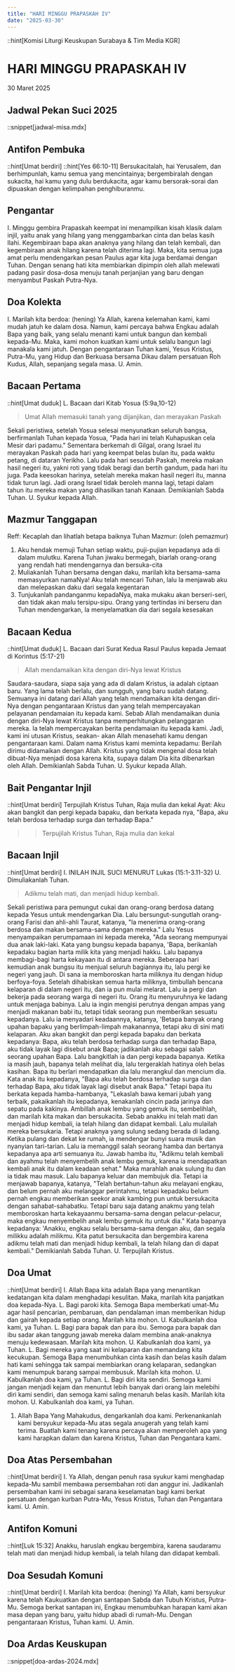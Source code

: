 ```yaml
---
title: "HARI MINGGU PRAPASKAH IV"
date: "2025-03-30"
---
```

::hint[Komisi Liturgi Keuskupan Surabaya & Tim Media KGR]
# HARI MINGGU PRAPASKAH IV
30 Maret 2025

## Jadwal Pekan Suci 2025
::snippet[jadwal-misa.mdx]

## Antifon Pembuka
::hint[Umat berdiri]
::hint[Yes 66:10-11]
Bersukacitalah, hai Yerusalem, dan berhimpunlah, kamu semua yang mencintainya; bergembiralah dengan sukacita, hai kamu yang dulu berdukacita, agar kamu bersorak-sorai dan dipuaskan dengan kelimpahan penghiburanmu. 


## Pengantar
I. Minggu gembira Prapaskah keempat ini menampilkan kisah klasik dalam injil, yaitu anak yang hilang yang menggambarkan cinta dan belas kasih llahi. Kegembiraan bapa akan anaknya yang hilang dan telah kembali, dan kegembiraan anak hilang karena telah diterima lagi. Maka, kita semua juga amat perlu mendengarkan pesan Paulus agar kita juga berdamai dengan Tuhan. Dengan senang hati kita membiarkan dipimpin oleh allah melewati padang pasir dosa-dosa menuju tanah perjanjian yang baru dengan menyambut Paskah Putra-Nya. 


## Doa Kolekta
I. Marilah kita berdoa: (hening)
Ya Allah, karena kelemahan kami, kami mudah jatuh ke dalam dosa. Namun, kami percaya bahwa Engkau adalah Bapa yang baik, yang selalu menanti kami untuk bangun dan kembali kepada-Mu. Maka, kami mohon kuatkan kami untuk selalu bangun lagi manakala kami jatuh. Dengan pengantaraan Tuhan kami, Yesus Kristus, Putra-Mu, yang Hidup dan Berkuasa bersama Dikau dalam persatuan Roh Kudus, Allah, sepanjang segala masa. 
U. Amin.

## Bacaan Pertama
::hint[Umat duduk]
L. Bacaan dari Kitab Yosua (5:9a,10-12) 
> Umat Allah memasuki tanah yang dijanjikan, dan merayakan Paskah

Sekali peristiwa, setelah Yosua selesai menyunatkan seluruh bangsa, berfirmanlah Tuhan kepada Yosua, "Pada hari ini telah Kuhapuskan cela Mesir dari padamu." Sementara berkemah di Gilgal, orang Israel itu merayakan Paskah pada hari yang keempat belas bulan itu, pada waktu petang, di dataran Yerikho. Lalu pada hari sesudah Paskah, mereka makan hasil negeri itu, yakni roti yang tidak beragi dan bertih gandum, pada hari itu juga. Pada keesokan harinya, setelah mereka makan hasil negeri itu, manna tidak turun lagi. Jadi orang Israel tidak beroleh manna lagi, tetapi dalam tahun itu mereka makan yang dihasilkan tanah Kanaan. Demikianlah Sabda Tuhan. 
U. Syukur kepada Allah.

## Mazmur Tanggapan
Reff: Kecaplah dan lihatlah betapa baiknya Tuhan
Mazmur: (oleh pemazmur)
1. Aku hendak memuji Tuhan setiap waktu, puji-pujian kepadanya ada di dalam mulutku. Karena Tuhan jiwaku bermegah, biarlah orang-orang yang rendah hati mendengarnya dan bersuka-cita
2. Muliakanlah Tuhan bersama dengan daku, marilah kita bersama-sama memasyurkan namaNya! Aku telah mencari Tuhan, lalu Ia menjawab aku dan melepaskan daku dari segala kegentaran
3. Tunjukanlah pandanganmu kepadaNya, maka mukaku akan berseri-seri, dan tidak akan malu tersipu-sipu. Orang yang tertindas ini berseru dan Tuhan mendengarkan, Ia menyelamatkan dia dari segala kesesakan


## Bacaan Kedua
::hint[Umat duduk]
L.  Bacaan dari Surat Kedua Rasul Paulus kepada Jemaat di Korintus (5:17-21) 
> Allah mendamaikan kita dengan diri-Nya lewat Kristus

Saudara-saudara, siapa saja yang ada di dalam Kristus, ia adalah ciptaan baru. Yang lama telah berlalu, dan sungguh, yang baru sudah datang. Semuanya ini datang dari Allah yang telah mendamaikan kita dengan diri-Nya dengan pengantaraan Kristus dan yang telah mempercayakan pelayanan pendamaian itu kepada kami. Sebab Allah mendamaikan dunia dengan diri-Nya lewat Kristus tanpa memperhitungkan pelanggaran mereka. Ia telah mempercayakan berita pendamaian itu kepada kami. Jadi, kami ini utusan Kristus, seakan- akan Allah menasehati kamu dengan pengantaraan kami. Dalam nama Kristus kami meminta kepadamu: Berilah dirimu didamaikan dengan Allah. Kristus yang tidak mengenal dosa telah dibuat-Nya menjadi dosa karena kita, supaya dalam Dia kita dibenarkan oleh Allah. Demikianlah Sabda Tuhan. 
U. Syukur kepada Allah.

## Bait Pengantar Injil
::hint[Umat berdiri]
Terpujilah Kristus Tuhan, Raja mulia dan kekal
Ayat: Aku akan bangkit dan pergi kepada bapaku, dan berkata kepada nya, "Bapa, aku telah berdosa terhadap surga dan terhadap Bapa." 

>> Terpujilah Kristus Tuhan, Raja mulia dan kekal

## Bacaan Injil
::hint[Umat berdiri]
I. INILAH INJIL SUCI MENURUT Lukas (15:1-3.11-32) 
U. Dimuliakanlah Tuhan.
> Adikmu telah mati, dan menjadi hidup kembali.

Sekali peristiwa para pemungut cukai dan orang-orang berdosa datang kepada Yesus untuk mendengarkan Dia. Lalu bersungut-sungutlah orang-orang Farisi dan ahli-ahli Taurat, katanya, "la menerima orang-orang berdosa dan makan bersama-sama dengan mereka." Lalu Yesus menyampaikan perumpamaan ini kepada mereka, "Ada seorang mempunyai dua anak laki-laki. Kata yang bungsu kepada bapanya, 'Bapa, berikanlah kepadaku bagian harta milik kita yang menjadi hakku. Lalu bapanya membagi-bagi harta kekayaan itu di antara mereka. Beberapa hari kemudian anak bungsu itu menjual seluruh bagiannya itu, lalu pergi ke negeri yang jauh. Di sana ia memboroskan harta miliknya itu dengan hidup berfoya-foya. Setelah dihabiskan semua harta miliknya, timbullah bencana kelaparan di dalam negeri itu, dan ia pun mulai melarat. Lalu ia pergi dan bekerja pada seorang warga di negeri itu. Orang itu menyuruhnya ke ladang untuk menjaga babinya. Lalu ia ingin mengisi perutnya dengan ampas yang menjadi makanan babi itu, tetapi tidak seorang pun memberikan sesuatu kepadanya. Lalu ia menyadari keadaannya, katanya, 'Betapa banyak orang upahan bapaku yang berlimpah-limpah makanannya, tetapi aku di sini mati kelaparan. Aku akan bangkit dan pergi kepada bapaku dan berkata kepadanya: Bapa, aku telah berdosa terhadap surga dan terhadap Bapa, aku tidak layak lagi disebut anak Bapa; jadikanlah aku sebagai salah seorang upahan Bapa. Lalu bangkitlah ia dan pergi kepada bapanya. Ketika ia masih jauh, bapanya telah melihat dia, lalu tergeraklah hatinya oleh belas kasihan. Bapa itu berlari mendapatkan dia lalu merangkul dan mencium dia. Kata anak itu kepadanya, "Bapa aku telah berdosa terhadap surga dan terhadap Bapa, aku tidak layak lagi disebut anak Bapa." Tetapi bapa itu berkata kepada hamba-hambanya, "Lekaslah bawa kemari jubah yang terbaik, pakaikanlah itu kepadanya, kenakanlah cincin pada jarinya dan sepatu pada kakinya. Ambillah anak lembu yang gemuk itu, sembelihlah, dan marilah kita makan dan bersukacita. Sebab anakku ini telah mati dan menjadi hidup kembali, ia telah hilang dan didapat kembali. Lalu mulailah mereka bersukaria. Tetapi anaknya yang sulung sedang berada di ladang. Ketika pulang dan dekat ke rumah, ia mendengar bunyi suara musik dan nyanyian tari-tarian. Lalu ia memanggil salah seorang hamba dan bertanya kepadanya apa arti semuanya itu. Jawab hamba itu, "Adikmu telah kembali dan ayahmu telah menyembelih anak lembu gemuk, karena ia mendapatkan kembali anak itu dalam keadaan sehat." Maka marahlah anak sulung itu dan ia tidak mau masuk. Lalu bapanya keluar dan membujuk dia. Tetapi ia menjawab bapanya, katanya, "Telah bertahun-tahun aku melayani engkau, dan belum pernah aku melanggar perintahmu, tetapi kepadaku belum pernah engkau memberikan seekor anak kambing pun untuk bersukacita dengan sahabat-sahabatku. Tetapi baru saja datang anakmu yang telah memboroskan harta kekayaanmu bersama-sama dengan pelacur-pelacur, maka engkau menyembelih anak lembu gemuk itu untuk dia." Kata bapanya kepadanya: 'Anakku, engkau selalu bersama-sama dengan aku, dan segala milikku adalah milikmu. Kita patut bersukacita dan bergembira karena adikmu telah mati dan menjadi hidup kembali, la telah hilang dan di dapat kembali."  Demikianlah Sabda Tuhan. 
U. Terpujilah Kristus.

## Doa Umat
::hint[Umat berdiri]
I. Allah Bapa kita adalah Bapa yang menantikan kedatangan kita dalam menghadapi kesulitan. Maka, marilah kita panjatkan doa kepada-Nya. 
L. Bagi paroki kita. Semoga Bapa memberkati umat-Mu agar hasil pencarian, pembaruan, dan pendalaman iman memberikan hidup dan gairah kepada setiap orang. Marilah kita mohon. 
U. Kabulkanlah doa kami, ya Tuhan. 
L. Bagi para bapak dan para ibu. Semoga para bapak dan ibu sadar akan tanggung jawab mereka dalam membina anak-anaknya menuju kedewasaan. Marilah kita mohon. 
U. Kabulkanlah doa kami, ya Tuhan. 
L. Bagi mereka yang saat ini kelaparan dan memandang kita kecukupan. Semoga Bapa menumbuhkan cinta kasih dan belas kasih dalam hati kami sehingga tak sampai membiarkan orang kelaparan, sedangkan kami menumpuk barang sampai membusuk. Marilah kita mohon. 
U. Kabulkanlah doa kami, ya Tuhan. 
L. Bagi diri kita sendiri. Semoga kami jangan menjadi kejam dan menuntut lebih banyak dari orang lain melebihi diri kami sendiri, dan semoga kami saling menaruh belas kasih. Marilah kita mohon. 
U. Kabulkanlah doa kami, ya Tuhan. 
1. Allah Bapa Yang Mahakudus, dengarkanlah doa kami. Perkenankanlah kami bersyukur kepada-Mu atas segala anugerah yang telah kami terima. Buatlah kami tenang karena percaya akan memperoleh apa yang kami harapkan dalam dan karena Kristus, Tuhan dan Pengantara kami. 

## Doa Atas Persembahan
::hint[Umat berdiri]
I. Ya Allah, dengan penuh rasa syukur kami menghadap kepada-Mu sambil membawa persembahan roti dan anggur ini. Jadikanlah persembahan kami ini sebagai sarana keselamatan bagi kami berkat persatuan dengan kurban Putra-Mu, Yesus Kristus, Tuhan dan Pengantara kami. 
U. Amin.

## Antifon Komuni
::hint[Luk 15:32]
Anakku, haruslah engkau bergembira, karena saudaramu telah mati dan menjadi hidup kembali, ia telah hilang dan didapat kembali. 

## Doa Sesudah Komuni
::hint[Umat berdiri]
I. Marilah kita berdoa: (hening)
Ya Allah, kami bersyukur karena telah Kaukuatkan dengan santapan Sabda dan Tubuh Kristus, Putra-Mu. Semoga berkat santapan ini, Engkau menumbuhkan harapan kami akan masa depan yang baru, yaitu hidup abadi di rumah-Mu. Dengan pengantaraan Kristus, Tuhan kami. 
U. Amin.

## Doa Ardas Keuskupan
::snippet[doa-ardas-2024.mdx]
